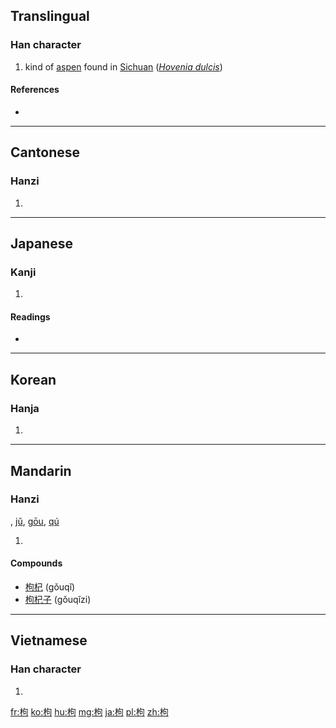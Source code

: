 ==Translingual==

===Han character===
{{Han char|rn=75|rad=木|as=05|sn=9|four=4792<sub>0</sub>|canj=木心口 (DPR)|ids=⿰[[木]][[句]]}}

# kind of [[aspen]] found in [[Sichuan]] (''[[w:Hovenia dulcis|Hovenia dulcis]]'')

====References====
* {{Han ref|kx=0517.120|dkj=14588|dj=0905.150|hdz=21186.100|uh=67B8|ud=26552|bh=AC65|bd=44133}}

----

==Cantonese==

===Hanzi===
{{yue-hanzi|jyut=[[gau2]], [[geoi2]]|y=gau2, geui2}}

# {{defn|lang=yue|sort=木05}}

----

==Japanese==

===Kanji===
{{ja-kanji|grade=|rs=木05}}

# {{defn|lang=ja|sort=木05}}

====Readings====
* {{ja-readings|on=[[く]] (ku), [[こう]] (kō)|kun=[[ひいらぎ]] (hiiragi), [[からたち]] (karatachi), [[まがる]] (magaru)}}

----

==Korean==

===Hanja===
{{ko-hanja|hangeul=구|eumhun=|rv=gu|mr=ku|y=kwu}}

# {{defn|lang=ko|sort=木05}}

----

==Mandarin==

===Hanzi===
{{cmn-hanzi|pin=[[gǒu]] ([[gou3]])|wg=kou<sup>3</sup>}}, [[jǔ]], [[gōu]], [[qú]]

# {{defn|lang=cmn|sort=木05}}

====Compounds====
* [[枸杞]] (gǒuqǐ)
* [[枸杞子]] (gǒuqǐzi)

----

==Vietnamese==

===Han character===
{{vi-hantu|[[cẩu]]|rs=木05}}

# {{defn|lang=vi|sort=木05}}

[[fr:枸]]
[[ko:枸]]
[[hu:枸]]
[[mg:枸]]
[[ja:枸]]
[[pl:枸]]
[[zh:枸]]